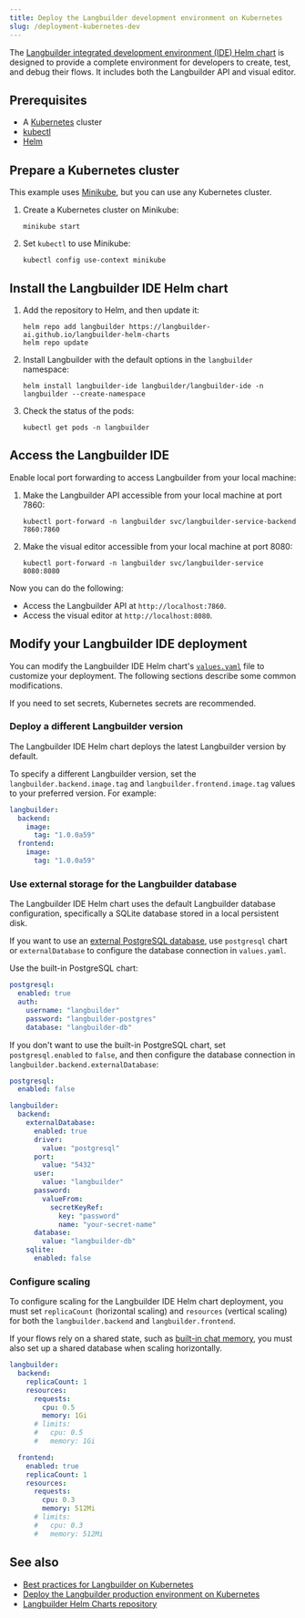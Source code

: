 ```yaml
---
title: Deploy the Langbuilder development environment on Kubernetes
slug: /deployment-kubernetes-dev
---
```



The [Langbuilder integrated development environment (IDE) Helm chart](https://github.com/cloudgeometry/langbuilder-helm-charts/tree/main/charts/langbuilder-ide) is designed to provide a complete environment for developers to create, test, and debug their flows. It includes both the Langbuilder API and visual editor.

## Prerequisites

- A [Kubernetes](https://kubernetes.io/docs/setup/) cluster
- [kubectl](https://kubernetes.io/docs/tasks/tools/#kubectl)
- [Helm](https://helm.sh/docs/intro/install/)

## Prepare a Kubernetes cluster

This example uses [Minikube](https://minikube.sigs.k8s.io/docs/start/), but you can use any Kubernetes cluster.

1. Create a Kubernetes cluster on Minikube:

	```shell
	minikube start
	```

2. Set `kubectl` to use Minikube:

	```shell
	kubectl config use-context minikube
	```

## Install the Langbuilder IDE Helm chart

1. Add the repository to Helm, and then update it:

	```shell
	helm repo add langbuilder https://langbuilder-ai.github.io/langbuilder-helm-charts
	helm repo update
	```

2. Install Langbuilder with the default options in the `langbuilder` namespace:

	```shell
	helm install langbuilder-ide langbuilder/langbuilder-ide -n langbuilder --create-namespace
	```

3. Check the status of the pods:

	```shell
	kubectl get pods -n langbuilder
	```

## Access the Langbuilder IDE

Enable local port forwarding to access Langbuilder from your local machine:

1. Make the Langbuilder API accessible from your local machine at port 7860:

    ```shell
    kubectl port-forward -n langbuilder svc/langbuilder-service-backend 7860:7860
    ```

2. Make the visual editor accessible from your local machine at port 8080:

    ```shell
    kubectl port-forward -n langbuilder svc/langbuilder-service 8080:8080
    ```

Now you can do the following:

- Access the Langbuilder API at `http://localhost:7860`.
- Access the visual editor at `http://localhost:8080`.

## Modify your Langbuilder IDE deployment

You can modify the Langbuilder IDE Helm chart's [`values.yaml`](https://github.com/cloudgeometry/langbuilder-helm-charts/blob/main/charts/langbuilder-ide/values.yaml) file to customize your deployment.
The following sections describe some common modifications.

If you need to set secrets, Kubernetes secrets are recommended.

### Deploy a different Langbuilder version

The Langbuilder IDE Helm chart deploys the latest Langbuilder version by default.

To specify a different Langbuilder version, set the `langbuilder.backend.image.tag` and `langbuilder.frontend.image.tag` values to your preferred version.
For example:

```yaml
langbuilder:
  backend:
    image:
      tag: "1.0.0a59"
  frontend:
    image:
      tag: "1.0.0a59"
```

### Use external storage for the Langbuilder database

The Langbuilder IDE Helm chart uses the default Langbuilder database configuration, specifically a SQLite database stored in a local persistent disk.

If you want to use an [external PostgreSQL database](/configuration-custom-database), use `postgresql` chart or `externalDatabase` to configure the database connection in `values.yaml`.

<Tabs>
<TabItem value="postgresql" label="postgresql" default>

Use the built-in PostgreSQL chart:

```yaml
postgresql:
  enabled: true
  auth:
    username: "langbuilder"
    password: "langbuilder-postgres"
    database: "langbuilder-db"
```

</TabItem>
<TabItem value="externaldatabase" label="externalDatabase">

If you don't want to use the built-in PostgreSQL chart, set `postgresql.enabled` to `false`, and then configure the database connection in `langbuilder.backend.externalDatabase`:

```yaml
postgresql:
  enabled: false

langbuilder:
  backend:
    externalDatabase:
      enabled: true
      driver:
        value: "postgresql"
      port:
        value: "5432"
      user:
        value: "langbuilder"
      password:
        valueFrom:
          secretKeyRef:
            key: "password"
            name: "your-secret-name"
      database:
        value: "langbuilder-db"
    sqlite:
      enabled: false
```

</TabItem>
</Tabs>

### Configure scaling

To configure scaling for the Langbuilder IDE Helm chart deployment, you must set `replicaCount` (horizontal scaling) and `resources` (vertical scaling) for both the `langbuilder.backend` and `langbuilder.frontend`.

If your flows rely on a shared state, such as [built-in chat memory](/memory), you must also set up a shared database when scaling horizontally.

```yaml
langbuilder:
  backend:
    replicaCount: 1
    resources:
      requests:
        cpu: 0.5
        memory: 1Gi
      # limits:
      #   cpu: 0.5
      #   memory: 1Gi

  frontend:
    enabled: true
    replicaCount: 1
    resources:
      requests:
        cpu: 0.3
        memory: 512Mi
      # limits:
      #   cpu: 0.3
      #   memory: 512Mi
```

## See also

* [Best practices for Langbuilder on Kubernetes](/deployment-prod-best-practices)
* [Deploy the Langbuilder production environment on Kubernetes](/deployment-kubernetes-prod)
* [Langbuilder Helm Charts repository](https://github.com/cloudgeometry/langbuilder-helm-charts)
